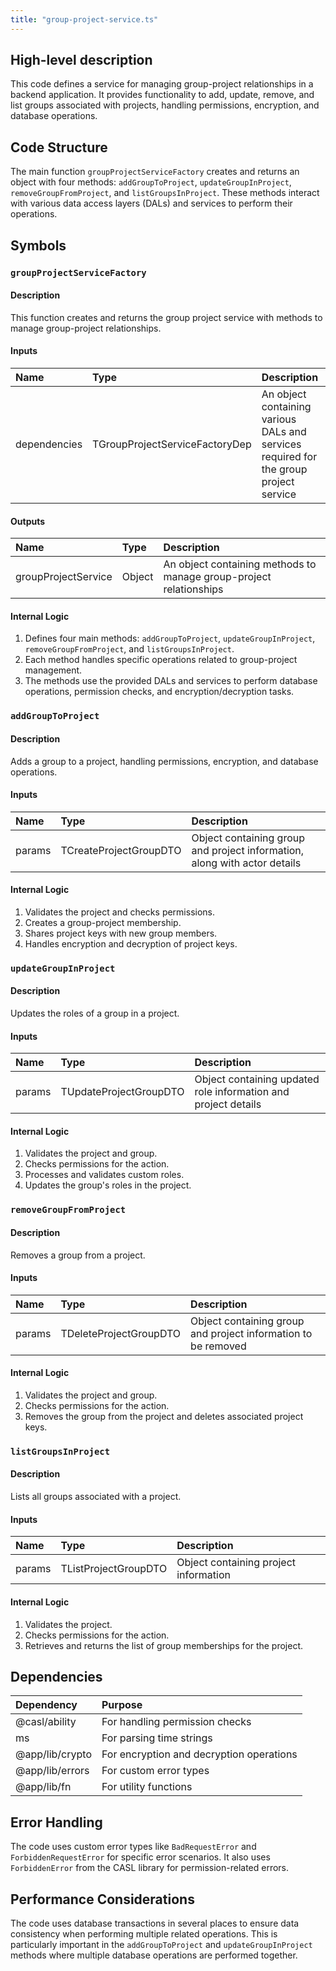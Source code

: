 ```yaml
---
title: "group-project-service.ts"
---
```


## High-level description
This code defines a service for managing group-project relationships in a backend application. It provides functionality to add, update, remove, and list groups associated with projects, handling permissions, encryption, and database operations.

## Code Structure
The main function `groupProjectServiceFactory` creates and returns an object with four methods: `addGroupToProject`, `updateGroupInProject`, `removeGroupFromProject`, and `listGroupsInProject`. These methods interact with various data access layers (DALs) and services to perform their operations.

## Symbols

### `groupProjectServiceFactory`
#### Description
This function creates and returns the group project service with methods to manage group-project relationships.

#### Inputs
| Name | Type | Description |
|:-----|:-----|:------------|
| dependencies | TGroupProjectServiceFactoryDep | An object containing various DALs and services required for the group project service |

#### Outputs
| Name | Type | Description |
|:-----|:-----|:------------|
| groupProjectService | Object | An object containing methods to manage group-project relationships |

#### Internal Logic
1. Defines four main methods: `addGroupToProject`, `updateGroupInProject`, `removeGroupFromProject`, and `listGroupsInProject`.
2. Each method handles specific operations related to group-project management.
3. The methods use the provided DALs and services to perform database operations, permission checks, and encryption/decryption tasks.

### `addGroupToProject`
#### Description
Adds a group to a project, handling permissions, encryption, and database operations.

#### Inputs
| Name | Type | Description |
|:-----|:-----|:------------|
| params | TCreateProjectGroupDTO | Object containing group and project information, along with actor details |

#### Internal Logic
1. Validates the project and checks permissions.
2. Creates a group-project membership.
3. Shares project keys with new group members.
4. Handles encryption and decryption of project keys.

### `updateGroupInProject`
#### Description
Updates the roles of a group in a project.

#### Inputs
| Name | Type | Description |
|:-----|:-----|:------------|
| params | TUpdateProjectGroupDTO | Object containing updated role information and project details |

#### Internal Logic
1. Validates the project and group.
2. Checks permissions for the action.
3. Processes and validates custom roles.
4. Updates the group's roles in the project.

### `removeGroupFromProject`
#### Description
Removes a group from a project.

#### Inputs
| Name | Type | Description |
|:-----|:-----|:------------|
| params | TDeleteProjectGroupDTO | Object containing group and project information to be removed |

#### Internal Logic
1. Validates the project and group.
2. Checks permissions for the action.
3. Removes the group from the project and deletes associated project keys.

### `listGroupsInProject`
#### Description
Lists all groups associated with a project.

#### Inputs
| Name | Type | Description |
|:-----|:-----|:------------|
| params | TListProjectGroupDTO | Object containing project information |

#### Internal Logic
1. Validates the project.
2. Checks permissions for the action.
3. Retrieves and returns the list of group memberships for the project.

## Dependencies
| Dependency | Purpose |
|:-----------|:--------|
| @casl/ability | For handling permission checks |
| ms | For parsing time strings |
| @app/lib/crypto | For encryption and decryption operations |
| @app/lib/errors | For custom error types |
| @app/lib/fn | For utility functions |

## Error Handling
The code uses custom error types like `BadRequestError` and `ForbiddenRequestError` for specific error scenarios. It also uses `ForbiddenError` from the CASL library for permission-related errors.

## Performance Considerations
The code uses database transactions in several places to ensure data consistency when performing multiple related operations. This is particularly important in the `addGroupToProject` and `updateGroupInProject` methods where multiple database operations are performed together.